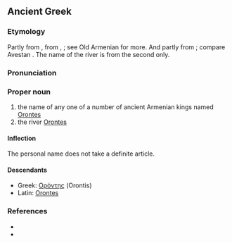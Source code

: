 ==Ancient Greek==
{{wikipedia|Orontid dynasty}}
{{wikipedia|Orontes River}}

===Etymology===
Partly from {{etyl|xme|grc}} {{recons|Arēvand|lang=xme|sc=Latn}}, from {{etyl|ira|grc}} {{term/t|und|sc=Latn|*Raivant-}}, {{term/t|und|sc=Latn|*Rayivant-||possessing wealth}}; see Old Armenian {{term|Երուանդ|||sc=Armn|tr=Eruand|lang=xcl}} for more. And partly from {{etyl|xme|grc}} {{recons|Arvand|lang=xme|sc=Latn}}; compare Avestan {{term||aurvant-|swift|lang=ae}} {{rfscript|ae}}. The name of the river is from the second only.

===Pronunciation===
{{grc-ipa-rows|o|r|o'|nt|ee|s}}

===Proper noun===
{{grc-proper noun|Ὀρόντου|m|first|Orontēs|Οροντης}}

# the name of any one of a number of ancient Armenian kings named [[Orontes]]
# the river [[Orontes]]

====Inflection====
{{grc-decl-1st-M-eta-pax|form=M-sing|Ὀρόντ|Ὀρόντ|Ὀροντ}}
The personal name does not take a definite article.

====Descendants====
* Greek: [[Ορόντης]] (Orontis)
* Latin: [[Orontes]]

===References===
* {{grc-wh-page|1019}}
* {{R:xcl:Perikhanyan|page=7}}
